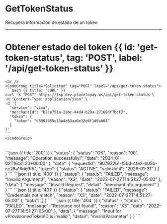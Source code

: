 <MissingTranslationBanner />



# GetTokenStatus

Recupera información de estado de un token


---

# Obtener estado del token {{ id: 'get-token-status', tag: 'POST', label: '/api/get-token-status' }}

<Row>
  <Col>
    <ApiReader
      path="/api/get-token-status"
      method="POST"
      api={props.refs}
    />
  </Col>
  <Col sticky>

    <br />
    <CodeGroup title="Solicitud" tag="POST" label="/api/get-token-status">
    ```bash {{ title: 'cURL' }}
    curl -X "POST" https://tsp-dev.placetopay.ws/api/get-token-status \
    -H "Content-Type: application/json" \
    -d '{
      "service": "visa",
      "merchantId": "b2ce751a-2abc-44d4-b29a-27169df7bdf2",
      "token": {
        "token": "d5502955e13a4e63aa6e12e6f1d0ab01"
      }
    }'
    ```
    </CodeGroup>
  </Col>
</Row>

<Row>
  <Col>
    <ApiReader
      path="/api/get-token-status"
      method="post"
      type="response"
      api={props.refs}
    />
  </Col>
  <Col sticky>
    <br />
    <CodeGroup title="Respuesta">
    ```json {{ title: '200' }}
    {
      "status": {
        "status": "OK",
        "reason": "00",
        "message": "Operation successfully!",
        "date": "2024-01-02T16:31:20+00:00"
      },
      "data": {
        "requestId": "907932b1-f5bd-4fe2-b05b-cc28a16de9f5",
        "token": {
          "status": "ACTIVE",
          "validUntil": "2026-01-31"
        }
      }
    }
    ```
    ```json {{ title: '400' }}
    {
      "status": {
        "status": "FAILED",
        "message": "Invalid Argument!",
        "reason": "X3",
        "date": "2022-07-27T14:51:27-05:00"
      },
      "data": {
        "message": "Invalid Request",
        "detail": "merchantInfo.argument"
      }
    }
    ```
    ```json {{ title: '401' }}
    {
      "status": {
        "status": "FAILED",
        "message": "Credentials not match",
        "reason": "X3",
        "date": "2022-07-27T14:51:27-05:00"
      },
      "data": []
    }
    ```
    ```json {{ title: '404' }}
    {
      "status": {
        "status": "FAILED",
        "message": "Resource not found!",
        "reason": "X3",
        "date": "2022-07-27T14:51:27-05:00"
      },
      "data": {
        "message": "Input for vProvisionedTokenID is invalid.",
        "detail": "invalidParameter"
      }
    }
    ```
    </CodeGroup>
  </Col>
</Row>
